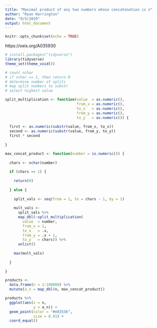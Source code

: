 ```yaml
---
title: "Maximal product of any two numbers whose concatenation is n"
author: "Ryan Harrington"
date: "9/5/2019"
output: html_document
---
```


```r
knitr::opts_chunk$set(echo = TRUE)
```

https://oeis.org/A035930

```r
# install.packages("tidyverse")
library(tidyverse)
theme_set(theme_void())
```

```r
# count nchar
# if nchar == 1, then return 0
# determine number of splits
# map split numbers to substr
# select highest value
```

```r

split_multiplication <- function(value  = as.numeric(), 
                                 from_x = as.numeric(), 
                                 to_x   = as.numeric(), 
                                 from_y = as.numeric(), 
                                 to_y   = as.numeric()) {
  
  first <- as.numeric(substr(value, from_x, to_x))
  second <- as.numeric(substr(value, from_y, to_y))
  first * second
  
}

max_concat_product <- function(number = is.numeric()) {
  
  chars <- nchar(number)
  
  if (chars == 1) {
    
    return(0)
    
  } else {
    
    split_vals <- seq(from = 1, to = chars - 1, by = 1)
    
    mult_vals <- 
      split_vals %>% 
      map_dbl(~split_multiplication(
        value  = number,
        from_x = 1,
        to_x   = .x,
        from_y = .x + 1,
        to_y   = chars)) %>% 
      unlist()
    
    max(mult_vals)
    
  }
  
}
```

```r

products <- 
  data.frame(n = 1:100000) %>% 
  mutate(a_n = map_dbl(n, max_concat_product))
```

```r
products %>% 
  ggplot(aes(x = n,
             y = a_n)) +
  geom_point(color = "#e83536",
             size = 0.01) +
  coord_equal()
```

